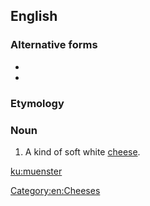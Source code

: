 {{also|Münster}}
==English==

===Alternative forms===
* {{l|en|Muenster}}
* {{l|en|munster}}

===Etymology===
{{bor|en|de}}

===Noun===
{{en-noun}}
{{wikipedia|Muenster cheese}}

# A kind of soft white [[cheese]].

[[Category:en:Cheeses]]

[[ku:muenster]]